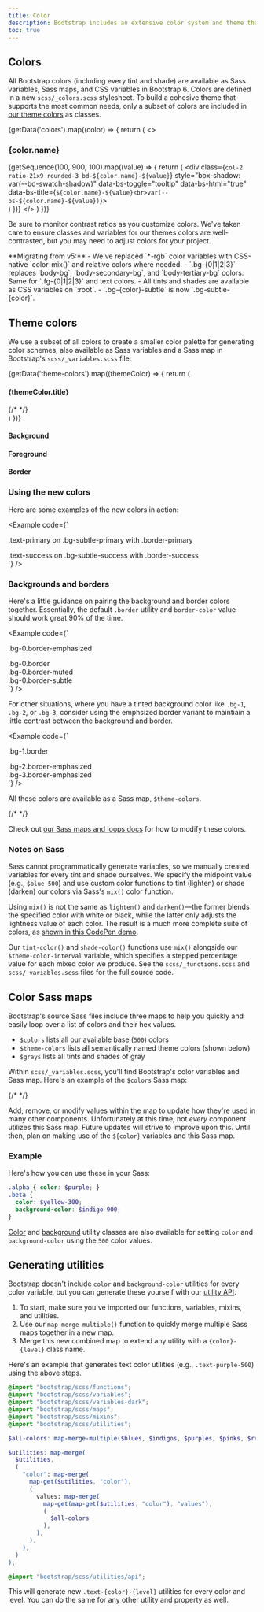 ```yaml
---
title: Color
description: Bootstrap includes an extensive color system and theme that works out of the box for light and dark mode, and can be completely customized for any project.
toc: true
---
```



## Colors

All Bootstrap colors (including every tint and shade) are available as Sass variables, Sass maps, and CSS variables in Bootstrap 6. Colors are defined in a new `scss/_colors.scss` stylesheet. To build a cohesive theme that supports the most common needs, only a subset of colors are included in [our theme colors](#theme-colors) as classes.

{getData('colors').map((color) => {
  return (
    <>
      <h3 class="text-capitalize">{color.name}</h3>
      <div class="grid gap-3 mb-3">
        {getSequence(100, 900, 100).map((value) => {
          return (
            <div class={`col-2 ratio-21x9 rounded-3 bd-${color.name}-${value}`}
              style="box-shadow: var(--bd-swatch-shadow)"
              data-bs-toggle="tooltip"
              data-bs-html="true"
              data-bs-title={`${color.name}-${value}<br>var(--bs-${color.name}-${value})`}>
            </div>
          )
        })}
      </div>
    </>
  )
})}

Be sure to monitor contrast ratios as you customize colors. We've taken care to ensure classes and variables for our themes colors are well-contrasted, but you may need to adjust colors for your project.

<Callout type="info">
**Migrating from v5:**
- We've replaced `*-rgb` color variables with CSS-native `color-mix()` and relative colors where needed.
- `.bg-{0|1|2|3}` replaces `body-bg`, `body-secondary-bg`, and `body-tertiary-bg` colors. Same for `.fg-{0|1|2|3}` and text colors.
- All tints and shades are available as CSS variables on `:root`.
- `.bg-{color}-subtle` is now `.bg-subtle-{color}`.
</Callout>

## Theme colors

We use a subset of all colors to create a smaller color palette for generating color schemes, also available as Sass variables and a Sass map in Bootstrap's `scss/_variables.scss` file.

<div class="row small">
  {getData('theme-colors').map((themeColor) => {
    return (
      <div class="d-flex flex-column gap-2 mb-4">
        <h4>{themeColor.title}</h4>
        <div class="grid grid-cols-5 gap-3 text-lowercase">
          <ThemeColorSwatch title={themeColor.title} name={themeColor.name} variant="base" />
          <ThemeColorSwatch title={themeColor.title} name={themeColor.name} variant="text" />
          <ThemeColorSwatch title={themeColor.title} name={themeColor.name} variant="bg" />
          <ThemeColorSwatch title={themeColor.title} name={themeColor.name} variant="bg-subtle" />
          <ThemeColorSwatch title={themeColor.title} name={themeColor.name} variant="bg-muted" />
          {/* <ThemeColorSwatch title={themeColor.title} name={themeColor.name} variant="bg-emphasized" /> */}
          <ThemeColorSwatch title={themeColor.title} name={themeColor.name} variant="border" />
          <ThemeColorSwatch title={themeColor.title} name={themeColor.name} variant="focus-ring" />
          <ThemeColorSwatch title={themeColor.title} name={themeColor.name} variant="contrast" />
        </div>
      </div>
    )
  })}
</div>

<div class="d-flex flex-column gap-2 mb-4">
  <h4>Background</h4>
  <div class="grid grid-cols-5 gap-3 text-lowercase">
    <ThemeColorSwatch variable="bg-0" />
    <ThemeColorSwatch variable="bg-1" />
    <ThemeColorSwatch variable="bg-2" />
    <ThemeColorSwatch variable="bg-3" />
  </div>
</div>

<div class="d-flex flex-column gap-2 mb-4">
  <h4>Foreground</h4>
  <div class="grid grid-cols-5 gap-3 text-lowercase">
    <ThemeColorSwatch variable="fg-0" />
    <ThemeColorSwatch variable="fg-1" />
    <ThemeColorSwatch variable="fg-2" />
    <ThemeColorSwatch variable="fg-3" />
  </div>
</div>

<div class="d-flex flex-column gap-2 mb-4">
  <h4>Border</h4>
  <div class="grid grid-cols-5 gap-3 text-lowercase">
    <ThemeColorSwatch variable="border" />
    <ThemeColorSwatch variable="border-muted" />
    <ThemeColorSwatch variable="border-subtle" />
    <ThemeColorSwatch variable="border-emphasized" />
  </div>
</div>

### Using the new colors

Here are some examples of the new colors in action:

<Example code={`<div class="p-3 mb-3 text-primary bg-subtle-primary border border-primary rounded-3">
    .text-primary on .bg-subtle-primary with .border-primary
</div>

<div class="p-3 mb-3 text-success bg-subtle-success border border-success rounded-3">
    .text-success on .bg-subtle-success with .border-success
</div>`} />

### Backgrounds and borders

Here's a little guidance on pairing the background and border colors together. Essentially, the default `.border` utility and `border-color` value should work great 90% of the time.

<Example code={`<div class="p-3 mb-3 bg-0" style="border: 1px solid var(--bs-border-emphasized)">.bg-0.border-emphasized</div>
<div class="p-3 mb-3 bg-0" style="border: 1px solid var(--bs-border)">.bg-0.border</div>
<div class="p-3 mb-3 bg-0" style="border: 1px solid var(--bs-border-muted)">.bg-0.border-muted</div>
<div class="p-3 mb-3 bg-0" style="border: 1px solid var(--bs-border-subtle)">.bg-0.border-subtle</div>`} />

For other situations, where you have a tinted background color like `.bg-1`, `.bg-2`, or `.bg-3`, consider using the emphsized border variant to maintiain a little contrast between the background and border.

<Example code={`<div class="p-3 mb-3 bg-1" style="border: 1px solid var(--bs-border)">.bg-1.border</div>
<div class="p-3 mb-3 bg-2" style="border: 1px solid var(--bs-border-emphasized)">.bg-2.border-emphasized</div>
<div class="p-3 mb-3 bg-3" style="border: 1px solid var(--bs-border-emphasized)">.bg-3.border-emphasized</div>`} />

All these colors are available as a Sass map, `$theme-colors`.

{/* <ScssDocs name="theme-colors-map" file="scss/_variables.scss" /> */}

Check out [our Sass maps and loops docs]([[docsref:/customize/sass#maps-and-loops]]) for how to modify these colors.

### Notes on Sass

Sass cannot programmatically generate variables, so we manually created variables for every tint and shade ourselves. We specify the midpoint value (e.g., `$blue-500`) and use custom color functions to tint (lighten) or shade (darken) our colors via Sass's `mix()` color function.

Using `mix()` is not the same as `lighten()` and `darken()`—the former blends the specified color with white or black, while the latter only adjusts the lightness value of each color. The result is a much more complete suite of colors, as [shown in this CodePen demo](https://codepen.io/emdeoh/pen/zYOQOPB).

Our `tint-color()` and `shade-color()` functions use `mix()` alongside our `$theme-color-interval` variable, which specifies a stepped percentage value for each mixed color we produce. See the `scss/_functions.scss` and `scss/_variables.scss` files for the full source code.

## Color Sass maps

Bootstrap's source Sass files include three maps to help you quickly and easily loop over a list of colors and their hex values.

- `$colors` lists all our available base (`500`) colors
- `$theme-colors` lists all semantically named theme colors (shown below)
- `$grays` lists all tints and shades of gray

Within `scss/_variables.scss`, you'll find Bootstrap's color variables and Sass map. Here's an example of the `$colors` Sass map:

{/* <ScssDocs name="colors-map" file="scss/_variables.scss" /> */}

Add, remove, or modify values within the map to update how they're used in many other components. Unfortunately at this time, not _every_ component utilizes this Sass map. Future updates will strive to improve upon this. Until then, plan on making use of the `${color}` variables and this Sass map.

### Example

Here's how you can use these in your Sass:

```scss
.alpha { color: $purple; }
.beta {
  color: $yellow-300;
  background-color: $indigo-900;
}
```

[Color]([[docsref:/utilities/colors]]) and [background]([[docsref:/utilities/background]]) utility classes are also available for setting `color` and `background-color` using the `500` color values.

## Generating utilities

Bootstrap doesn't include `color` and `background-color` utilities for every color variable, but you can generate these yourself with our [utility API]([[docsref:/utilities/api]]).

1. To start, make sure you've imported our functions, variables, mixins, and utilities.
2. Use our `map-merge-multiple()` function to quickly merge multiple Sass maps together in a new map.
3. Merge this new combined map to extend any utility with a `{color}-{level}` class name.

Here's an example that generates text color utilities (e.g., `.text-purple-500`) using the above steps.

```scss
@import "bootstrap/scss/functions";
@import "bootstrap/scss/variables";
@import "bootstrap/scss/variables-dark";
@import "bootstrap/scss/maps";
@import "bootstrap/scss/mixins";
@import "bootstrap/scss/utilities";

$all-colors: map-merge-multiple($blues, $indigos, $purples, $pinks, $reds, $oranges, $yellows, $greens, $teals, $cyans);

$utilities: map-merge(
  $utilities,
  (
    "color": map-merge(
      map-get($utilities, "color"),
      (
        values: map-merge(
          map-get(map-get($utilities, "color"), "values"),
          (
            $all-colors
          ),
        ),
      ),
    ),
  )
);

@import "bootstrap/scss/utilities/api";
```

This will generate new `.text-{color}-{level}` utilities for every color and level. You can do the same for any other utility and property as well.
